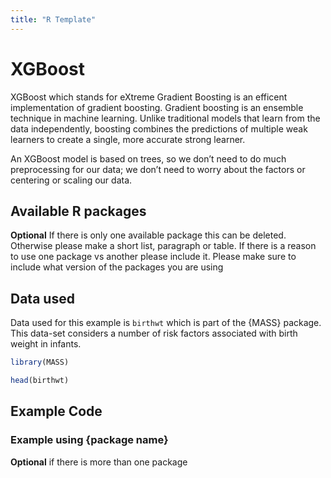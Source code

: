 ```yaml
---
title: "R Template"
---
```


# XGBoost
XGBoost which stands for eXtreme Gradient Boosting is an efficent implementation of gradient boosting. Gradient boosting is an ensemble technique in machine learning. Unlike traditional models that learn from the data independently, boosting combines the predictions of multiple weak learners to create a single, more accurate strong learner. 

An XGBoost model is based on trees, so we don’t need to do much preprocessing for our data; we don’t need to worry about the factors or centering or scaling our data. 


## Available R packages

**Optional** If there is only one available package this can be deleted. Otherwise please make a short list, paragraph or table. If there is a reason to use one package vs another please include it. Please make sure to include what version of the packages you are using

## Data used

Data used for this example is `birthwt` which is part of the {MASS} package. This data-set considers a number of risk factors associated with birth weight in infants. 

```r
library(MASS)

head(birthwt)
```

## Example Code

### Example using {package name}

**Optional** if there is more than one package
